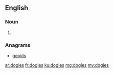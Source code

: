 ==English==

===Noun===
{{head|en|plural}}

# {{plural of|dogie|lang=en}}

===Anagrams===
* [[geoids#English|geoids]]

[[ar:dogies]]
[[fr:dogies]]
[[ku:dogies]]
[[mg:dogies]]
[[my:dogies]]